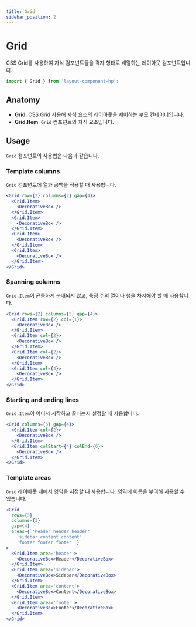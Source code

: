 ```yaml
---
title: Grid
sidebar_position: 2
---
```


# Grid

CSS Grid를 사용하여 자식 컴포넌트들을 격자 형태로 배열하는 레이아웃 컴포넌트입니다.

```jsx static
import { Grid } from 'layout-component-hp';
```

## Anatomy

- **Grid**: CSS Grid 사용해 자식 요소의 레이아웃을 제어하는 부모 컨테이너입니다.
- **Grid.Item**: `Grid` 컴포넌트의 자식 요소입니다.

## Usage

`Grid` 컴포넌트의 사용법은 다음과 같습니다.

### Template columns

`Grid` 컴포넌트에 열과 공백을 적용할 때 사용합니다.

```jsx live
<Grid row={2} columns={2} gap={4}>
  <Grid.Item>
    <DecorativeBox />
  </Grid.Item>
  <Grid.Item>
    <DecorativeBox />
  </Grid.Item>
  <Grid.Item>
    <DecorativeBox />
  </Grid.Item>
  <Grid.Item>
    <DecorativeBox />
  </Grid.Item>
</Grid>
```

### Spanning columns

`Grid.Item`이 균등하게 분배되지 않고, 특정 수의 열이나 행을 차지해야 할 때 사용합니다.

```jsx live
<Grid rows={2} columns={5} gap={4}>
  <Grid.Item row={2} col={1}>
    <DecorativeBox />
  </Grid.Item>
  <Grid.Item col={2}>
    <DecorativeBox />
  </Grid.Item>
  <Grid.Item col={2}>
    <DecorativeBox />
  </Grid.Item>
  <Grid.Item col={4}>
    <DecorativeBox />
  </Grid.Item>
</Grid>
```

### Starting and ending lines

`Grid.Item`이 어디서 시작하고 끝나는지 설정할 때 사용합니다.

```jsx live
<Grid columns={5} gap={4}>
  <Grid.Item col={2}>
    <DecorativeBox />
  </Grid.Item>
  <Grid.Item colStart={4} colEnd={6}>
    <DecorativeBox />
  </Grid.Item>
</Grid>
```

### Template areas

`Grid` 레이아웃 내에서 영역을 지정할 때 사용합니다. 영역에 이름을 부여해 사용할 수 있습니다.

```jsx live
<Grid
  rows={3}
  columns={3}
  gap={4}
  areas={`'header header header'
    'sidebar content content'
    'footer footer footer'`}
>
  <Grid.Item area='header'>
    <DecorativeBox>Header</DecorativeBox>
  </Grid.Item>
  <Grid.Item area='sidebar'>
    <DecorativeBox>Sidebar</DecorativeBox>
  </Grid.Item>
  <Grid.Item area='content'>
    <DecorativeBox>Content</DecorativeBox>
  </Grid.Item>
  <Grid.Item area='footer'>
    <DecorativeBox>Footer</DecorativeBox>
  </Grid.Item>
</Grid>
```
